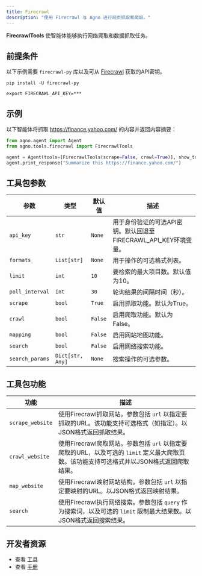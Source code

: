 ```yaml
---
title: Firecrawl
description: "使用 Firecrawl 与 Agno 进行网页抓取和爬取。"
---
```

**FirecrawlTools** 使智能体能够执行网络爬取和数据抓取任务。

## 前提条件

以下示例需要 `firecrawl-py` 库以及可从 [Firecrawl](https://firecrawl.dev) 获取的API密钥。

```shell
pip install -U firecrawl-py
```

```shell
export FIRECRAWL_API_KEY=***
```

## 示例

以下智能体将抓取 https://finance.yahoo.com/ 的内容并返回内容摘要：

```python cookbook/tools/firecrawl_tools.py
from agno.agent import Agent
from agno.tools.firecrawl import FirecrawlTools

agent = Agent(tools=[FirecrawlTools(scrape=False, crawl=True)], show_tool_calls=True, markdown=True)
agent.print_response("Summarize this https://finance.yahoo.com/")
```

## 工具包参数

| 参数 | 类型 | 默认值 | 描述 |
| --------- | ----------- | ------- | ------------------------------------------------------------- |
| `api_key` | `str` | `None` | 用于身份验证的可选API密钥。默认回退至FIRECRAWL_API_KEY环境变量。 |
| `formats` | `List[str]` | `None` | 用于操作的可选格式列表。 |
| `limit` | `int` | `10` | 要检索的最大项目数。默认值为10。 |
| `poll_interval` | `int` | `30` | 轮询结果的间隔时间（秒）。 |
| `scrape` | `bool` | `True` | 启用抓取功能。默认为True。 |
| `crawl` | `bool` | `False` | 启用爬取功能。默认为False。 |
| `mapping` | `bool` | `False` | 启用网站地图功能。 |
| `search` | `bool` | `False` | 启用网络搜索功能。 |
| `search_params` | `Dict[str, Any]` | `None` | 搜索操作的可选参数。 |

## 工具包功能

| 功能 | 描述 |
| ---------------- | ------------------------------------------------------------------------------------------------------------------------------------------------------------------------------------------------------------------------------------------------------- |
| `scrape_website` | 使用Firecrawl抓取网站。参数包括 `url` 以指定要抓取的URL。该功能支持可选格式（如指定）。以JSON格式返回抓取结果。 |
| `crawl_website` | 使用Firecrawl爬取网站。参数包括 `url` 以指定要爬取的URL，以及可选的 `limit` 定义最大爬取页数。该功能支持可选格式并以JSON格式返回爬取结果。 |
| `map_website` | 使用Firecrawl映射网站结构。参数包括 `url` 以指定要映射的URL。以JSON格式返回映射结果。 |
| `search` | 使用Firecrawl执行网络搜索。参数包括 `query` 作为搜索词，以及可选的 `limit` 限制最大结果数。以JSON格式返回搜索结果。 |

## 开发者资源

- 查看 [工具](https://github.com/agno-agi/agno/blob/main/libs/agno/agno/tools/firecrawl.py)
- 查看 [手册](https://github.com/agno-agi/agno/blob/main/cookbook/tools/firecrawl_tools.py)